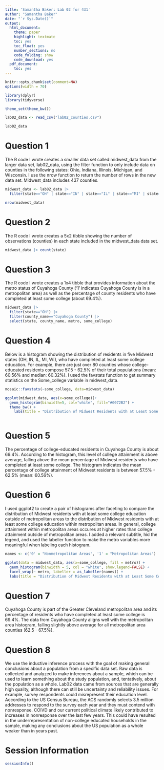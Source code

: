 ---
title: 'Samantha Baker: Lab 02 for 431'
author: "Samantha Baker"
date: "`r Sys.Date()`"
output:
  html_document:
    theme: paper
    highlight: textmate
    toc: yes
    toc_float: yes
    number_sections: no
    code_folding: show
    code_download: yes
  pdf_document:
    toc: yes
---

```{r setup, include=FALSE, message = FALSE}
knitr::opts_chunk$set(comment=NA)
options(width = 70)
```

```{r load_packages, message = FALSE, warning = FALSE}

library(dplyr)
library(tidyverse)

theme_set(theme_bw())

```

```{r}

lab02_data <- read_csv("lab02_counties.csv")

lab02_data

```

# Question 1

The R code I wrote creates a smaller data set called midwest_data from the larger data set, lab02_data, using the filter function to only include data on counties in the following states: Ohio, Indiana, Illinois, Michigan, and Wisconsin. I use the nrow function to return the number of rows in the new data set. Midwest_data includes 437 counties.

```{r}
midwest_data <- lab02_data |>
  filter(state=="OH" | state=="IN" | state=="IL" | state=="MI" | state=="WI")

nrow(midwest_data)
```

# Question 2

The R code I wrote creates a 5x2 tibble showing the number of observations (counties) in each state included in the midwest_data data set.

```{r}
midwest_data |> count(state)
```

# Question 3

The R code I wrote creates a 1x4 tibble that provides information about the metro status of Cuyahoga County ('1' indicates Cuyahoga County is in a metropolitan area) as well as the percentage of county residents who have completed at least some college (about 69.4%).

```{r}
midwest_data |>
  filter(state=="OH") |>
  filter(county_name=="Cuyahoga County") |>
  select(state, county_name, metro, some_college)
```

# Question 4
Below is a histogram showing the distribution of residents in five Midwest states (OH, IN, IL, MI, WI), who have completed at least some college education. For example, there are just over 80 counties whose college-educated residents compose 57.5 - 62.5% of their total populations (mean: 60.56% and median: 60.32%). I used the favstats function to get summary statistics on the Some_college variable in midwest_data. 

```{r}

mosaic::favstats(~some_college, data=midwest_data)

ggplot(midwest_data, aes(x=some_college))+
  geom_histogram(binwidth=5, col="white", fill="#0072B2") +
  theme_bw() +
    labs(title = "Distribution of Midwest Residents with at Least Some College Education", subtitle="n = 437 counties in OH, IL, IN, MI, & WI", y = "Number of Counties", x= "Percentage of Residents Who have Completed at Least Some College")
  
```

# Question 5

The percentage of college-educated residents in Cuyahoga County is about 69.4%. According to the histogram, this level of college attainment is above average, falling above the mean percentage of Midwest residents who have completed at least some college. The histogram indicates the mean percentage of college attainment of Midwest residents is between 57.5% - 62.5% (mean: 60.56%).

# Question 6
I used ggplot2 to create a pair of histograms after faceting to compare the distribution of Midwest residents with at least some college education outside of metropolitan areas to the distribution of Midwest residents with at least some college education within metropolitan areas. In general, college attainment within metropolitan areas occures at higher rates than college attainment outside of metropolitan areas. I added a relevant subtitle, hid the legend, and used the labeller function to make the metro variables more meaningful when labeling each histogram.


```{r}
names <- c('0' = "Nonmetropolitan Areas", '1' = "Metropolitan Areas")

ggplot(data = midwest_data, aes(x=some_college, fill = metro)) +
  geom_histogram(binwidth = 5, col = "white", show.legend=FALSE) +
  facet_wrap(~ metro, labeller = as_labeller(names)) +
  labs(title = "Distribution of Midwest Residents with at Least Some College Education", subtitle = "Comparing Metropolitan & Nonmetropolitan Areas in OH, IL, IN, WI, & MI ", y = "Number of Counties", x="Percentage of Residents Who have Completed at Least Some College")

```


# Question 7

Cuyahoga County is part of the Greater Cleveland metropolitan area and its percentage of residents who have completed at least some college is 69.4%. The data from Cuyahoga County aligns well with the metropolitan area histogram, falling slightly above average for all metropolitan area counties (62.5 - 67.5%).

# Question 8

We use the inductive inference process with the goal of making general conclusions about a population from a specific data set. Raw data is collected and analyzed to make inferences about a sample, which can be used to learn something about the study population, and, tentatively, about the population as a whole. Lab02 data came from sources that are generally high quality, although there can still be uncertainty and reliability issues. For example, survey respondents could misrepresent their education level. According to the US Census Bureau, the ACS randomly selects 3.5 million addresses to respond to the survey each year and they must contend with nonresponse. COIVD and our current political climate likely contributed to increases in nonresponse over the last few years. This could have resulted in the underrepresentation of non-college educated households in the sample, making any conclusions about the US population as a whole weaker than in years past. 

# Session Information

```{r}
sessionInfo()
```

